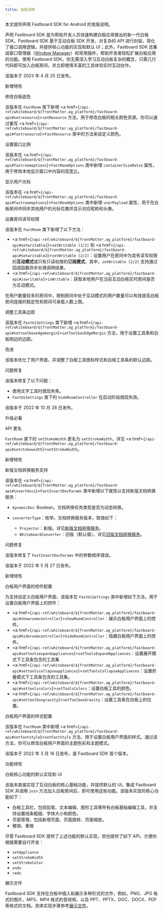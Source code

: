 ```yaml
---
title: 发版说明
---
```




本文提供声网 Fastboard SDK for Android 的发版说明。

声网 Fastboard SDK 是为帮助开发人员快速构建白板应用推出的新一代白板 SDK。Fastboard SDK 基于互动白板 SDK 开发，对复杂的 API 进行封装，简化了接口调用逻辑，并提供核心功能的实现和默认 UI；此外，Fastboard SDK 还集成窗口管理器（[Window Manager](https://github.com/netless-io/window-manager)）和常用插件，帮助开发者轻松扩展白板应用的功能。使用 Fastboard SDK，你无需深入学习互动白板复杂的概念，只需几行代码即可加入白板房间，并立即使用丰富的工具体验实时互动协作。




<VersionSection version="1.3.4 版">

该版本于 2023 年 4 月 25 日发布。

<VersionTitle icon="/img/icons/version-feature.png">新增特性</VersionTitle>


<ListTitle>修改白板底色</ListTitle>

该版本在 `FastRoom` 类下新增 <a href={`/api-ref/whiteboard/${frontMatter.ag_platform}/fastboard-api#setresource`}>`setResource`</a> 方法，用于修改白板的相关颜色资源。你可以通过重写 <a href={`/api-ref/whiteboard/${frontMatter.ag_platform}/fastboard-api#fastresource`}>`FastResource`</a> 类中的方法来自定义颜色。

<ListTitle>设置窗口比例</ListTitle>

该版本在 <a href={`/api-ref/whiteboard/${frontMatter.ag_platform}/fastboard-api#fastroomoptions`}>`FastRoomOptions`</a> 类中新增 `containerSizeRatio` 属性，用于修改本地显示窗口中内容的高宽比。

<ListTitle>显示用户光标</ListTitle>

该版本在 <a href={`/api-ref/whiteboard/${frontMatter.ag_platform}/fastboard-api#fastroomoptions`}>`FastRoomOptions`</a> 类中新增 `userPayload` 属性，用于在白板房间中同步其他用户的光标位置并显示对应昵称和头像。

<ListTitle>设置房间读写权限</ListTitle>

该版本在 `FastRoom` 类下新增了以下方法：
- <a href={`/api-ref/whiteboard/${frontMatter.ag_platform}/fastboard-api#setwritable1`}>`setWritable [1/2]`</a> 和 <a href={`/api-ref/whiteboard/${frontMatter.ag_platform}/fastboard-api#setwritable2`}>`setWritable [2/2]`</a>：设置用户在房间中为具有读写权限的**互动模式**或只有只读权限的**订阅模式**，其中，`setWritable [2/2]` 支持通过回调函数异步处理调用结果。
- <a href={`/api-ref/whiteboard/${frontMatter.ag_platform}/fastboard-api#iswritable`}>`isWritable`</a>：获取本地用户在当前互动白板实时房间是否为互动模式。


<Admonition type="tip" title="提示">
在用户数量较多的房间中，限制房间中处于互动模式的用户数量可以有效提高白板房间连接的稳定性和房间可承载人数上限。
</Admonition>


<ListTitle>调整工具条边距</ListTitle>

该版本在 `FastUiSettings` 类下新增 <a href={`/api-ref/whiteboard/${frontMatter.ag_platform}/fastboard-api#settoolboxedgemargin`}>`setToolboxEdgeMargin`</a> 方法，用于设置工具条和白板侧边的边距。

<VersionTitle icon="/img/icons/version-improve.png">改进</VersionTitle>


该版本优化了用户界面，并调整了白板工具图标样式和白板工具条的默认边距。

<VersionTitle icon="/img/icons/version-bugfix.png">问题修复</VersionTitle>


该版本修复了以下问题：

- 使用文字工具时偶现失焦。
- `FastUiSettings` 类下的 `hideRoomController` 在启动阶段偶现失效。


</VersionSection>

<VersionSection version="1.2.3 版">

该版本于 2022 年 10 月 28 日发布。

<VersionTitle icon="/img/icons/version-compatibility.png">升级必看</VersionTitle>


<ListTitle>API 更名</ListTitle>

`FastRoom` 类下的 `setStokeWidth` 更名为 `setStrokeWidth`，详见 <a href={`/api-ref/whiteboard/${frontMatter.ag_platform}/fastboard-api#setstokewidth`}>`setStrokeWidth`</a>。

<VersionTitle icon="/img/icons/version-feature.png">新增特性</VersionTitle>


<ListTitle>新版文档转换服务支持</ListTitle>

该版本在 <a href={`/api-ref/whiteboard/${frontMatter.ag_platform}/fastboard-api#insertdocs`}>`FastInsertDocParams`</a> 类中新增以下属性以支持新版文档转换服务：

- `dynamicDoc`: Boolean。文档转换任务类型是否为动态转换。

- `converterType`：枚举。文档转换服务版本，取值如下：
  - `Projector`：新版。详见[新版文档转换服务](./advanced-features/convert-files)。
  - `WhiteboardConverter`：旧版（默认值）。详见[旧版文档转换服务](./advanced-features/convert-files-old)。

<VersionTitle icon="/img/icons/version-bugfix.png">问题修复</VersionTitle>


该版本修复了 `FastInsertDocParams` 中的参数顺序错误。

</VersionSection>

<VersionSection version="1.2.0 版">

该版本于 2022 年 5 月 27 日发布。

<VersionTitle icon="/img/icons/version-feature.png">新增特性</VersionTitle>


<ListTitle>白板用户界面的控件配置</ListTitle>

为支持自定义白板用户界面，该版本在 `FastUiSettings` 类中新增如下方法，用于设置白板用户界面上的控件：

- <a href={`/api-ref/whiteboard/${frontMatter.ag_platform}/fastboard-api#showroomcontroller`}>`showRoomController`</a>：展示白板用户界面上的控件。
- <a href={`/api-ref/whiteboard/${frontMatter.ag_platform}/fastboard-api#hideroomcontroller`}>`hideRoomController`</a>：隐藏白板用户界面上的控件。
- <a href={`/api-ref/whiteboard/${frontMatter.ag_platform}/fastboard-api#settoolsexpandappliances`}>`setToolsExpandAppliances`</a>：设置展开模式下工具条包含的工具集
- <a href={`/api-ref/whiteboard/${frontMatter.ag_platform}/fastboard-api#settoolscollapseappliances`}>`setToolsCollapseAppliances`</a>：设置折叠模式下工具条包含的工具集。
- <a href={`/api-ref/whiteboard/${frontMatter.ag_platform}/fastboard-api#settoolscolors`}>`setToolsColors`</a>：设置白板工具的颜色。
- <a href={`/api-ref/whiteboard/${frontMatter.ag_platform}/fastboard-api#settoolboxgravity`}>`setToolboxGravity`</a>：设置工具条在白板上的位置。

<ListTitle>白板用户界面的样式配置</ListTitle>

该版本在 `FastRoom` 类中新增 <a href={`/api-ref/whiteboard/${frontMatter.ag_platform}/fastboard-api#setfaststyle`}>`setFastStyle`</a> 方法，用于设置白板用户界面的样式。通过该方法，你可以修改白板用户界面的主题色彩和主题模式。

</VersionSection>

<VersionSection version="1.0.0 版">

该版本于 2022 年 3 月 16 日发布，是 Fastboard SDK 首个版本。

<VersionTitle icon="/img/icons/version-feature.png">功能特性</VersionTitle>


<ListTitle>白板核心功能的默认实现和 UI</ListTitle>

该版本直接实现了互动白板的核心基础功能，并提供默认的 UI。集成 Fastboard SDK 并调用 `join` 方法加入白板房间后，即可使用这些功能。该版本实现的核心功能如下：

- 白板工具栏，包括铅笔、文本编辑、图形工具等所有白板基础编辑工具，并支持设置线条粗细、字体大小和颜色。
- 页面管理，包括新增页面、页面跳转、页面缩放。
- 撤销、重做

尽管 Fastboard SDK 提供了上述功能的默认实现，但也提供了如下 API，方便你根据需要自行开发：

- `setAppliance`
- `setStrokeWidth`
- `setStrokeColor`
- `undo`
- `redo`

<ListTitle>展示文件</ListTitle>

Fastboard SDK 支持在白板中插入和展示多种形式的文件，例如，PNG、JPG 格式的图片，MP3、MP4 格式的音视频，以及 PPT、PPTX、DOC、DOCX、PDF 等格式的文档。具体实现步骤参考[展示文件](./basic-features/present-files-fb)。


</VersionSection>